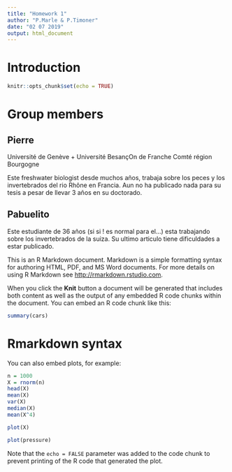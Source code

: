 ```yaml
---
title: "Homework 1"
author: "P.Marle & P.Timoner"
date: "02 07 2019"
output: html_document
---
```


# Introduction

```r
knitr::opts_chunk$set(echo = TRUE)
```

# Group members

## Pierre

Université de Genève + Université BesançOn de Franche Comté région Bourgogne

Este freshwater biologist desde muchos años, trabaja sobre los peces y los invertebrados del rio Rhône en Francia. Aun no ha publicado nada para su tesis a pesar de llevar 3 años en su doctorado.

## Pabuelito

Este estudiante de 36 años (si si ! es normal para el...) esta trabajando sobre los invertebrados de la suiza. Su ultimo articulo tiene dificuldades a estar publicado. 

This is an R Markdown document. Markdown is a simple formatting syntax for authoring HTML, PDF, and MS Word documents. For more details on using R Markdown see <http://rmarkdown.rstudio.com>.

When you click the **Knit** button a document will be generated that includes both content as well as the output of any embedded R code chunks within the document. You can embed an R code chunk like this:

```r
summary(cars)
```

# Rmarkdown syntax

You can also embed plots, for example:

```r
n = 1000
X = rnorm(n)
head(X)
mean(X)
var(X)
median(X)
mean(X^4)

plot(X)

```

```r
plot(pressure)
```

Note that the `echo = FALSE` parameter was added to the code chunk to prevent printing of the R code that generated the plot.
